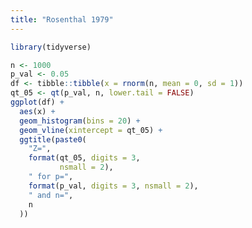 ```yaml
---
title: "Rosenthal 1979"
---
```


```r
library(tidyverse)

n <- 1000
p_val <- 0.05
df <- tibble::tibble(x = rnorm(n, mean = 0, sd = 1))
qt_05 <- qt(p_val, n, lower.tail = FALSE)
ggplot(df) +
  aes(x) +
  geom_histogram(bins = 20) +
  geom_vline(xintercept = qt_05) +
  ggtitle(paste0(
    "Z=",
    format(qt_05, digits = 3,
           nsmall = 2),
    " for p=",
    format(p_val, digits = 3, nsmall = 2),
    " and n=",
    n
  ))
```